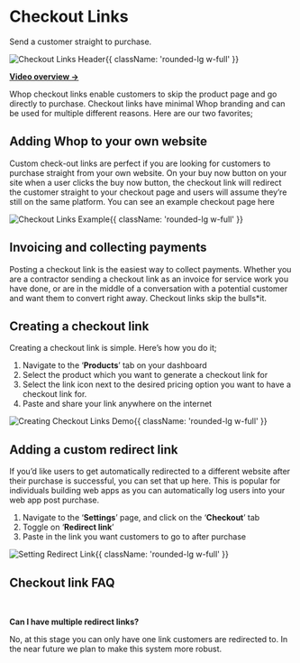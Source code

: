 
<HeroPattern />

<div className='lead'>

# Checkout Links

Send a customer straight to purchase. 

![Checkout Links Header](https://i.imgur.com/w2tkGiC.png){{ className: 'rounded-lg w-full' }}

**[Video overview →](https://www.loom.com/share/4364e9961c3e44fa9a1a26b6681f0e28)** 

Whop checkout links enable customers to skip the product page and go directly to purchase. Checkout links have minimal Whop branding and can be used for multiple different reasons. Here are our two favorites;

## Adding Whop to your own website

Custom check-out links are perfect if you are looking for customers to purchase straight from your own website. On your buy now button on your site when a user clicks the buy now button, the checkout link will redirect the customer straight to your checkout page and users will assume they’re still on the same platform. You can see an example checkout page here

![Checkout Links Example](https://i.imgur.com/bU5dU2q.gif){{ className: 'rounded-lg w-full' }}

## Invoicing and collecting payments

Posting a checkout link is the easiest way to collect payments. Whether you are a contractor sending a checkout link as an invoice for service work you have done, or are in the middle of a conversation with a potential customer and want them to convert right away. Checkout links skip the bulls*it. 

## Creating a checkout link

Creating a checkout link is simple. Here’s how you do it;

1. Navigate to the ‘**Products**’ tab on your dashboard
2. Select the product which you want to generate a checkout link for
3. Select the link icon next to the desired pricing option you want to have a checkout link for.
4. Paste and share your link anywhere on the internet

![Creating Checkout Links Demo](https://i.imgur.com/zqOrDDW.gif){{ className: 'rounded-lg w-full' }}

## Adding a custom redirect link

If you’d like users to get automatically redirected to a different website after their purchase is successful, you can set that up here. This is popular for individuals building web apps as you can automatically log users into your web app post purchase.

1. Navigate to the ‘**Settings**’ page, and click on the ‘**Checkout**’ tab
2. Toggle on ‘**Redirect link**’ 
3. Paste in the link you want customers to go to after purchase

![Setting Redirect Link](https://i.imgur.com/wNgZRBl.gif){{ className: 'rounded-lg w-full' }}

## Checkout link FAQ

<br/>

**Can I have multiple redirect links?**

No, at this stage you can only have one link customers are redirected to. In the near future we plan to make this system more robust.

</div>
